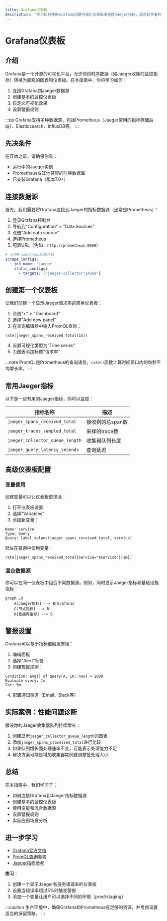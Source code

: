 ```yaml
---
title: Grafana仪表板
description: "学习如何使用Grafana创建可视化仪表板来监控Jaeger指标，适合初学者的完整指南"
---
```


# Grafana仪表板

## 介绍

Grafana是一个开源的可视化平台，允许你将时序数据（如Jaeger收集的监控指标）转换为直观的图表和仪表板。在本指南中，你将学习如何：

1. 连接Grafana到Jaeger数据源
2. 创建基本的监控仪表板
3. 自定义可视化效果
4. 设置警报规则

:::tip
Grafana支持多种数据源，包括Prometheus（Jaeger常用的指标存储后端）、Elasticsearch、InfluxDB等。
:::

## 先决条件

在开始之前，请确保你有：

- 运行中的Jaeger实例
- Prometheus或其他兼容的时序数据库
- 已安装Grafana（版本7.0+）

## 连接数据源

首先，我们需要将Grafana连接到Jaeger的指标数据源（通常是Prometheus）：

1. 登录Grafana控制台
2. 导航到"Configuration" > "Data Sources"
3. 点击"Add data source"
4. 选择Prometheus
5. 配置URL（例如：`http://prometheus:9090`）

```yaml
# 示例Prometheus配置片段
scrape_configs:
  - job_name: 'jaeger'
    static_configs:
      - targets: ['jaeger-collector:14269']
```

## 创建第一个仪表板

让我们创建一个显示Jaeger请求率的简单仪表板：

1. 点击"+" > "Dashboard"
2. 选择"Add new panel"
3. 在查询编辑器中输入PromQL查询：

```promql
rate(jaeger_spans_received_total[1m])
```

4. 设置可视化类型为"Time series"
5. 为图表添加标题"请求率"

:::note
PromQL是Prometheus的查询语言，`rate()`函数计算时间窗口内的每秒平均增长率。
:::

## 常用Jaeger指标

以下是一些有用的Jaeger指标，你可以监控：

| 指标名称 | 描述 |
|---------|------|
| `jaeger_spans_received_total` | 接收到的总span数 |
| `jaeger_traces_sampled_total` | 采样的trace数 |
| `jaeger_collector_queue_length` | 收集器队列长度 |
| `jaeger_query_latency_seconds` | 查询延迟 |

## 高级仪表板配置

### 变量使用

创建变量可以让仪表板更灵活：

1. 打开仪表板设置
2. 选择"Variables"
3. 添加新变量：

```plaintext
Name: service
Type: Query
Query: label_values(jaeger_spans_received_total, service)
```

然后在查询中使用变量：

```promql
rate(jaeger_spans_received_total{service="$service"}[1m])
```

### 混合数据源

你可以在同一仪表板中组合不同数据源。例如，同时显示Jaeger指标和基础设施指标：

```mermaid
graph LR
    A[Jaeger指标] --> B[Grafana]
    C[节点指标] --> B
    D[数据库指标] --> B
```

## 警报设置

Grafana可以基于指标值触发警报：

1. 编辑面板
2. 选择"Alert"标签
3. 创建警报规则：

```plaintext
Condition: avg() of query(A, 1m, now) > 1000
Evaluate every: 1m
For: 5m
```

4. 配置通知渠道（Email、Slack等）

## 实际案例：性能问题诊断

假设你的Jaeger收集器队列持续增长：

1. 创建显示`jaeger_collector_queue_length`的图表
2. 添加`jaeger_spans_processed_total`进行比较
3. 如果队列增长而处理速率不变，可能表示处理能力不足
4. 解决方案可能是增加收集器实例或调整批处理大小

## 总结

在本指南中，我们学习了：

- 如何连接Grafana到Jaeger指标数据源
- 创建基本的监控仪表板
- 使用变量和混合数据源
- 设置警报规则
- 实际应用场景分析

## 进一步学习

- [Grafana官方文档](https://grafana.com/docs/)
- [PromQL查询参考](https://prometheus.io/docs/prometheus/latest/querying/basics/)
- [Jaeger指标参考](https://www.jaegertracing.io/docs/latest/monitoring/)

**练习**：
1. 创建一个显示Jaeger各服务错误率的仪表板
2. 设置当错误率超过5%时触发警报
3. 添加一个变量让用户可以选择不同的环境（prod/staging）

:::caution
生产环境中，确保Grafana和Prometheus有足够的资源，并考虑设置适当的保留策略。
:::